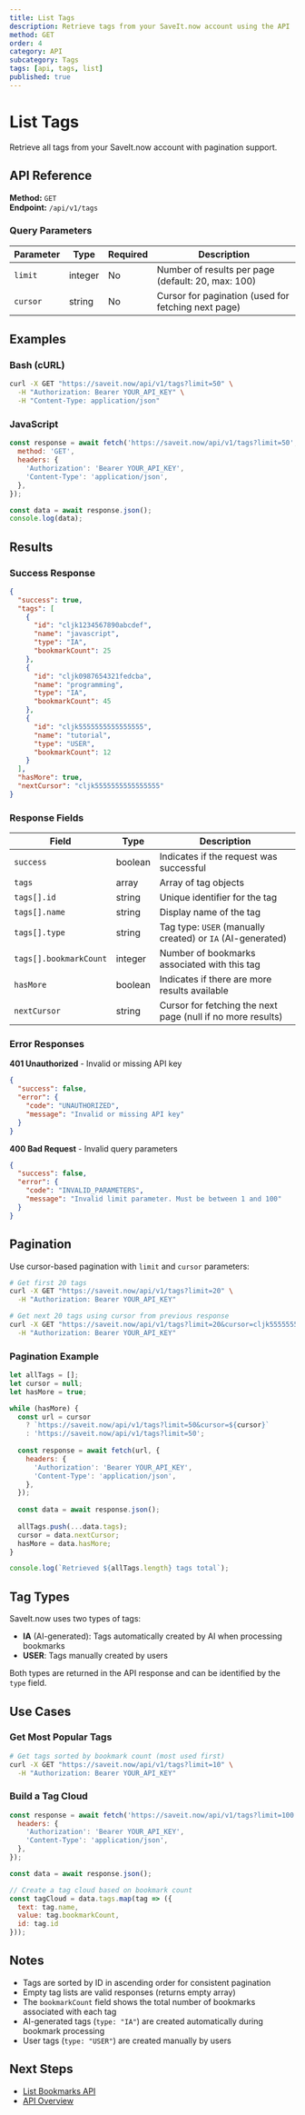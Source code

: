 ```yaml
---
title: List Tags
description: Retrieve tags from your SaveIt.now account using the API
method: GET
order: 4
category: API
subcategory: Tags
tags: [api, tags, list]
published: true
---
```


# List Tags

Retrieve all tags from your SaveIt.now account with pagination support.

## API Reference

**Method:** `GET`  
**Endpoint:** `/api/v1/tags`

### Query Parameters

| Parameter | Type | Required | Description |
|-----------|------|----------|-------------|
| `limit` | integer | No | Number of results per page (default: 20, max: 100) |
| `cursor` | string | No | Cursor for pagination (used for fetching next page) |

## Examples

### Bash (cURL)

```bash
curl -X GET "https://saveit.now/api/v1/tags?limit=50" \
  -H "Authorization: Bearer YOUR_API_KEY" \
  -H "Content-Type: application/json"
```

### JavaScript

```javascript
const response = await fetch('https://saveit.now/api/v1/tags?limit=50', {
  method: 'GET',
  headers: {
    'Authorization': 'Bearer YOUR_API_KEY',
    'Content-Type': 'application/json',
  },
});

const data = await response.json();
console.log(data);
```

## Results

### Success Response

```json
{
  "success": true,
  "tags": [
    {
      "id": "cljk1234567890abcdef",
      "name": "javascript",
      "type": "IA",
      "bookmarkCount": 25
    },
    {
      "id": "cljk0987654321fedcba",
      "name": "programming",
      "type": "IA",
      "bookmarkCount": 45
    },
    {
      "id": "cljk5555555555555555",
      "name": "tutorial",
      "type": "USER",
      "bookmarkCount": 12
    }
  ],
  "hasMore": true,
  "nextCursor": "cljk5555555555555555"
}
```

### Response Fields

| Field | Type | Description |
|-------|------|-------------|
| `success` | boolean | Indicates if the request was successful |
| `tags` | array | Array of tag objects |
| `tags[].id` | string | Unique identifier for the tag |
| `tags[].name` | string | Display name of the tag |
| `tags[].type` | string | Tag type: `USER` (manually created) or `IA` (AI-generated) |
| `tags[].bookmarkCount` | integer | Number of bookmarks associated with this tag |
| `hasMore` | boolean | Indicates if there are more results available |
| `nextCursor` | string | Cursor for fetching the next page (null if no more results) |

### Error Responses

**401 Unauthorized** - Invalid or missing API key
```json
{
  "success": false,
  "error": {
    "code": "UNAUTHORIZED",
    "message": "Invalid or missing API key"
  }
}
```

**400 Bad Request** - Invalid query parameters
```json
{
  "success": false,
  "error": {
    "code": "INVALID_PARAMETERS",
    "message": "Invalid limit parameter. Must be between 1 and 100"
  }
}
```

## Pagination

Use cursor-based pagination with `limit` and `cursor` parameters:

```bash
# Get first 20 tags
curl -X GET "https://saveit.now/api/v1/tags?limit=20" \
  -H "Authorization: Bearer YOUR_API_KEY"

# Get next 20 tags using cursor from previous response
curl -X GET "https://saveit.now/api/v1/tags?limit=20&cursor=cljk5555555555555555" \
  -H "Authorization: Bearer YOUR_API_KEY"
```

### Pagination Example

```javascript
let allTags = [];
let cursor = null;
let hasMore = true;

while (hasMore) {
  const url = cursor 
    ? `https://saveit.now/api/v1/tags?limit=50&cursor=${cursor}`
    : 'https://saveit.now/api/v1/tags?limit=50';
    
  const response = await fetch(url, {
    headers: {
      'Authorization': 'Bearer YOUR_API_KEY',
      'Content-Type': 'application/json',
    },
  });
  
  const data = await response.json();
  
  allTags.push(...data.tags);
  cursor = data.nextCursor;
  hasMore = data.hasMore;
}

console.log(`Retrieved ${allTags.length} tags total`);
```

## Tag Types

SaveIt.now uses two types of tags:

- **IA** (AI-generated): Tags automatically created by AI when processing bookmarks
- **USER**: Tags manually created by users

Both types are returned in the API response and can be identified by the `type` field.

## Use Cases

### Get Most Popular Tags

```bash
# Get tags sorted by bookmark count (most used first)
curl -X GET "https://saveit.now/api/v1/tags?limit=10" \
  -H "Authorization: Bearer YOUR_API_KEY"
```

### Build a Tag Cloud

```javascript
const response = await fetch('https://saveit.now/api/v1/tags?limit=100', {
  headers: {
    'Authorization': 'Bearer YOUR_API_KEY',
    'Content-Type': 'application/json',
  },
});

const data = await response.json();

// Create a tag cloud based on bookmark count
const tagCloud = data.tags.map(tag => ({
  text: tag.name,
  value: tag.bookmarkCount,
  id: tag.id
}));
```

## Notes

- Tags are sorted by ID in ascending order for consistent pagination
- Empty tag lists are valid responses (returns empty array)
- The `bookmarkCount` field shows the total number of bookmarks associated with each tag
- AI-generated tags (`type: "IA"`) are created automatically during bookmark processing
- User tags (`type: "USER"`) are created manually by users

## Next Steps

- [List Bookmarks API](/docs/api-bookmarks-list)
- [API Overview](/docs/api-overview)